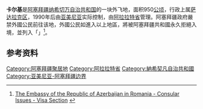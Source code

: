 {{Infobox settlement
| image_skyline                   = Karki_(Tigranashen).jpg
| image_alt                       = 
| image_caption                   = 從亞美尼亞南北向高速公路主幹眺望卡爾基
| name                            = 卡爾基
| native_name                     = {{lang|az|Kərki}}
| other_name                      = {{lang|hy|Տիգրանաշեն}} Tigranashen
| pushpin_map                     = Azerbaijan
| pushpin_mapsize                 = 300
| subdivision_type                = [[List_of_sovereign_states|國家]]
| subdivision_name                = {{AZE}}（被[[亞美尼亞|亞美尼亞]]控制）
| subdivision_type1               = [[亞塞拜然行政區劃|自治共和國]]
| subdivision_name1               = [[納希切萬自治共和國|納希切萬]]
| subdivision_type2               = [[亞塞拜然行政區劃|區]]
| subdivision_name2               = [[薩達拉克區|薩達拉克]]
| leader_title                    = 
| leader_name                     = 
| established_title               = 
| established_date                = 
| area_total_km2                  = 19
| area_footnotes                  = 
| population_as_of                = 
| population_total                = 
| population_density_km2          = 
| timezone                        = {{le|亞塞拜然時間|Azerbaijan Time|AZT}}
| utc_offset                      = +4
| coordinates                     = {{coord|39|47|08|N|44|56|37|E|region:AZ|display=inline}}
| elevation_m                     = 
| area_code                       = 
| website                         = 
| official_name                   = 
}}

'''卡尔基'''是[[阿塞拜疆|阿塞拜疆]][[纳希切万自治共和国|纳希切万自治共和国]]的一块外飞地，面积950[[公顷|公顷]]，行政上属[[萨达拉克区|萨达拉克区]]，1990年后由[[亚美尼亚|亚美尼亚]]实际控制，由[[阿拉拉特省|阿拉拉特省]]管理。阿塞拜疆政府嚴禁外國公民前往该地，外國公民如進入以上地區，將被阿塞拜疆共和國永久拒絕入境，並列入「{{Tsl|en|List of people declared personae non gratae in Azerbaijan|不受欢迎人物名单}}」<ref>{{en}}[http://azembassy.ro/consular-issues-2/consular-issues/ The Embassy of the Republic of Azerbaijan in Romania - Consular Issues - Visa Section] {{Wayback|url=http://azembassy.ro/consular-issues-2/consular-issues/ |date=20130816070355 }}</ref>。

==参考资料==
{{reflist}}

[[Category:阿塞拜疆聚居地|Category:阿塞拜疆聚居地]]
[[Category:阿拉拉特省|Category:阿拉拉特省]]
[[Category:納希契凡自治共和國|Category:納希契凡自治共和國]]
[[Category:亚美尼亚-阿塞拜疆边界|Category:亚美尼亚-阿塞拜疆边界]]